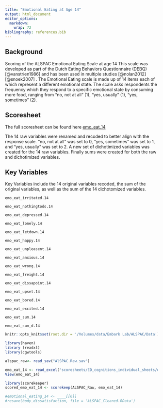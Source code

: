 ```yaml
---
title: "Emotional Eating at Age 14"
output: html_document
editor_options: 
  markdown: 
    wrap: 72
bibliography: references.bib
---
```


## Background

Scoring of the ALSPAC Emotional Eating Scale at age 14 This scale was
developed as part of the Dutch Eating Behaviors Questionnaire
(DEBQ)[@vanstrien1986] and has been used in multiple studies
[@nolan2012] [@snoek2007] . The Emotional Eating scale is made up of 14
items each of which represent a different emotional state. The scale
asks respondents the frequency which they respond to a specific
emotional state by consuming more food, ranging from "no, not at all"
(1), "yes, usually" (1), "yes, sometimes" (2).

## Scoresheet

The full scoresheet can be found here [emo_eat_14](/emo_eat_14.xlsx)

The 14 raw variables were renamed and recoded to better align with the
response scale. "no, not at all" was set to 0, "yes, sometimes" was set
to 1, and "yes, usually" was set to 2. A new set of dichotimized
variables was created for the 14 raw variables. Finally sums were
created for both the raw and dichotimized variables.

## Key Variables

Key Variables include the 14 original variables recoded, the sum of the
original variables, as well as the sum of the 14 dichotomized variables.

`emo_eat_irritated.14` 

`emo_eat_nothingtodo.14` 

`emo_eat_depressed.14`

`emo_eat_lonely.14` 

`emo_eat_letdown.14` 

`emo_eat_happy.14`

`emo_eat_unpleasent.14` 

`emo_eat_anxious.14` 

`emo_eat_wrong.14`

`emo_eat_freight.14`

`emo_eat_dissapoint.14` 

`emo_eat_upset.14`

`emo_eat_bored.14` 

`emo_eat_excited.14` 

`emo_eat_sum.14`

`emo_eat_sum_d.14`

```r
knitr::opts_knit$set(root.dir = '/Volumes/data/Embark Lab/ALSPAC/Data')
```

```r
library(haven)
library (readxl)
library(cgwtools)

alspac_raw<- read_sav("AlSPAC.Raw.sav")

emo_eat_14 <- read_excel("scoresheets/ED_cognitions_individual_sheets/emo_eat_14.xlsx")
View(emo_eat_14)

library(scorekeeper)
scored_emo_eat_14 <- scorekeep(ALSPAC_Raw, emo_eat_14)

#emotional_eating_14 <- ____[[6]]
#resave(body_dissatisfaction, file = 'ALSPAC_Cleaned.RData')
```

